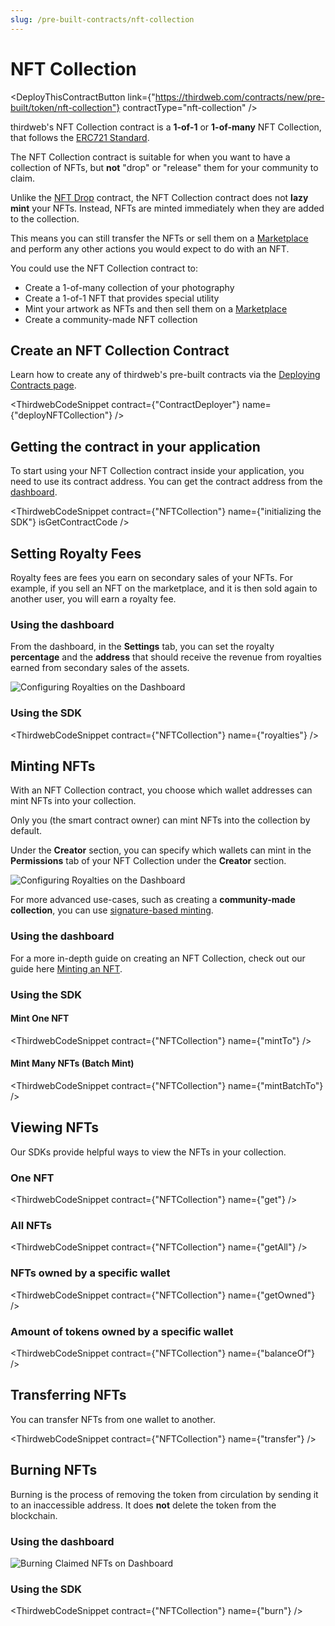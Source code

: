 ```yaml
---
slug: /pre-built-contracts/nft-collection
---
```




# NFT Collection

<div className='deployContractBtnContainer' style={{marginTop:-70}}>

<DeployThisContractButton
  link={"https://thirdweb.com/contracts/new/pre-built/token/nft-collection"}
  contractType="nft-collection"
/>

</div>

thirdweb's NFT Collection contract is a **1-of-1** or **1-of-many** NFT Collection, that follows the [ERC721 Standard](https://eips.ethereum.org/EIPS/eip-721).

The NFT Collection contract is suitable for when you want to have a collection of NFTs, but **not** "drop" or "release" them for your community to claim.

Unlike the [NFT Drop](/pre-built-contracts/nft-drop) contract, the NFT Collection contract does not **lazy mint** your NFTs. Instead, NFTs are minted immediately when they are added to the collection.

This means you can still transfer the NFTs or sell them on a [Marketplace](/pre-built-contracts/marketplace) and perform any other actions you would expect to do with an NFT.

You could use the NFT Collection contract to:

- Create a 1-of-many collection of your photography
- Create a 1-of-1 NFT that provides special utility
- Mint your artwork as NFTs and then sell them on a [Marketplace](/pre-built-contracts/marketplace)
- Create a community-made NFT collection

## Create an NFT Collection Contract

Learn how to create any of thirdweb's pre-built contracts via the [Deploying Contracts page](/getting-started/deploying-contracts).

<ThirdwebCodeSnippet
  contract={"ContractDeployer"}
  name={"deployNFTCollection"}
/>

## Getting the contract in your application

To start using your NFT Collection contract inside your application, you need to use its contract address. You can get the contract address from the [dashboard](https://thirdweb.com/dashboard).

<ThirdwebCodeSnippet
  contract={"NFTCollection"}
  name={"initializing the SDK"}
  isGetContractCode
/>

## Setting Royalty Fees

Royalty fees are fees you earn on secondary sales of your NFTs. For example, if you sell an NFT on the marketplace, and it is then sold again to another user, you will earn a royalty fee.

### Using the dashboard

From the dashboard, in the **Settings** tab, you can set the royalty **percentage** and the **address** that should receive the revenue from royalties earned from secondary sales of the assets.

![Configuring Royalties on the Dashboard](../assets/royalties.png)

### Using the SDK

<ThirdwebCodeSnippet contract={"NFTCollection"} name={"royalties"} />

## Minting NFTs

With an NFT Collection contract, you choose which wallet addresses can mint NFTs into your collection.

Only you (the smart contract owner) can mint NFTs into the collection by default.

Under the **Creator** section, you can specify which wallets can mint in the **Permissions** tab of your NFT Collection under the **Creator** section.

![Configuring Royalties on the Dashboard](../assets/creator-section.png)

For more advanced use-cases, such as creating a **community-made collection**, you can use [signature-based minting](/typescript/sdk.erc721signatureminting).

### Using the dashboard

For a more in-depth guide on creating an NFT Collection, check out our guide here [Minting an NFT](/guides/create-nft-with-no-code).

### Using the SDK

#### Mint One NFT

<ThirdwebCodeSnippet contract={"NFTCollection"} name={"mintTo"} />

#### Mint Many NFTs (Batch Mint)

<ThirdwebCodeSnippet contract={"NFTCollection"} name={"mintBatchTo"} />

## Viewing NFTs

Our SDKs provide helpful ways to view the NFTs in your collection.

### One NFT

<ThirdwebCodeSnippet contract={"NFTCollection"} name={"get"} />

### All NFTs

<ThirdwebCodeSnippet contract={"NFTCollection"} name={"getAll"} />

### NFTs owned by a specific wallet

<ThirdwebCodeSnippet contract={"NFTCollection"} name={"getOwned"} />

### Amount of tokens owned by a specific wallet

<ThirdwebCodeSnippet contract={"NFTCollection"} name={"balanceOf"} />

## Transferring NFTs

You can transfer NFTs from one wallet to another.

<ThirdwebCodeSnippet contract={"NFTCollection"} name={"transfer"} />

## Burning NFTs

Burning is the process of removing the token from circulation by sending it to an inaccessible address. It does **not** delete the token from the blockchain.

### Using the dashboard

![Burning Claimed NFTs on Dashboard](../assets/burn.png)

### Using the SDK

<ThirdwebCodeSnippet contract={"NFTCollection"} name={"burn"} />

